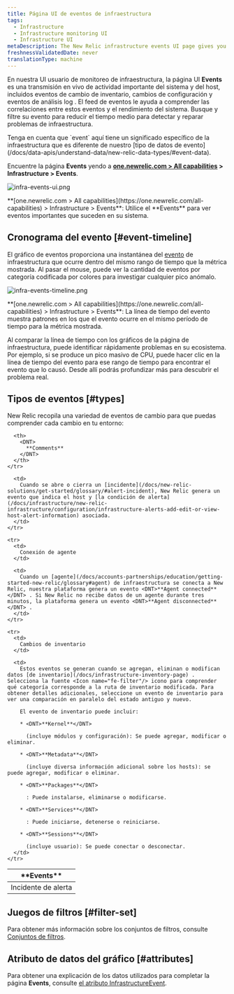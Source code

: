 ```yaml
---
title: Página UI de eventos de infraestructura
tags:
  - Infrastructure
  - Infrastructure monitoring UI
  - Infrastructure UI
metaDescription: The New Relic infrastructure events UI page gives you a unified timeline of important changes and events in your architecture.
freshnessValidatedDate: never
translationType: machine
---
```




En nuestra UI usuario de monitoreo de infraestructura, la página UI <DNT>**Events**</DNT> es una transmisión en vivo de actividad importante del sistema y del host, incluidos eventos de cambio de inventario, cambios de configuración y eventos de análisis log . El feed de eventos le ayuda a comprender las correlaciones entre estos eventos y el rendimiento del sistema. Busque y filtre su evento para reducir el tiempo medio para detectar y reparar problemas de infraestructura.

<Callout variant="tip">
  Tenga en cuenta que `event` aquí tiene un significado específico de la infraestructura que es diferente de nuestro [tipo de datos de evento](/docs/data-apis/understand-data/new-relic-data-types/#event-data).
</Callout>

Encuentre la página <DNT>**Events**</DNT> yendo a <DNT>**[one.newrelic.com > All capabilities](https://one.newrelic.com/all-capabilities) > Infrastructure > Events**</DNT>.

<img
  title="infra-events-ui.png"
  alt="infra-events-ui.png"
  src={infrastructureEvents}
/>

<figcaption>
  <DNT>**[one.newrelic.com > All capabilities](https://one.newrelic.com/all-capabilities) > Infrastructure > Events**</DNT>: Utilice el <DNT>**Events**</DNT> para ver eventos importantes que suceden en su sistema.
</figcaption>

## Cronograma del evento [#event-timeline]

El gráfico de eventos proporciona una instantánea del [evento](/docs/infrastructure/new-relic-infrastructure/infrastructure-ui-pages/infrastructure-events-page) de infraestructura que ocurre dentro del mismo rango de tiempo que la métrica mostrada. Al pasar el mouse, puede ver la cantidad de eventos por categoría codificada por colores para investigar cualquier pico anómalo.

<img
  title="infra-events-timeline.png"
  alt="infra-events-timeline.png"
  src={infrastructureEventsTimeline}
/>

<figcaption>
  <DNT>**[one.newrelic.com > All capabilities](https://one.newrelic.com/all-capabilities) > Infrastructure > Events**</DNT>: La línea de tiempo del evento muestra patrones en los que el evento ocurre en el mismo período de tiempo para la métrica mostrada.
</figcaption>

Al comparar la línea de tiempo con los gráficos de la página de infraestructura, puede identificar rápidamente problemas en su ecosistema. Por ejemplo, si se produce un pico masivo de CPU, puede hacer clic en la línea de tiempo del evento para ese rango de tiempo para encontrar el evento que lo causó. Desde allí podrás profundizar más para descubrir el problema real.

## Tipos de eventos [#types]

New Relic recopila una variedad de eventos de cambio para que puedas comprender cada cambio en tu entorno:

<table>
  <thead>
    <tr>
      <th style={{ width: "200px" }}>
        <DNT>
          **Events**
        </DNT>
      </th>

      <th>
        <DNT>
          **Comments**
        </DNT>
      </th>
    </tr>
  </thead>

  <tbody>
    <tr>
      <td>
        Incidente de alerta
      </td>

      <td>
        Cuando se abre o cierra un [incidente](/docs/new-relic-solutions/get-started/glossary/#alert-incident), New Relic genera un evento que indica el host y [la condición de alerta](/docs/infrastructure/new-relic-infrastructure/configuration/infrastructure-alerts-add-edit-or-view-host-alert-information) asociada.
      </td>
    </tr>

    <tr>
      <td>
        Conexión de agente
      </td>

      <td>
        Cuando un [agente](/docs/accounts-partnerships/education/getting-started-new-relic/glossary#agent) de infraestructura se conecta a New Relic, nuestra plataforma genera un evento <DNT>**Agent connected**</DNT> . Si New Relic no recibe datos de un agente durante tres minutos, la plataforma genera un evento <DNT>**Agent disconnected**</DNT> .
      </td>
    </tr>

    <tr>
      <td>
        Cambios de inventario
      </td>

      <td>
        Estos eventos se generan cuando se agregan, eliminan o modifican datos [de inventario](/docs/infrastructure-inventory-page) . Selecciona la fuente <Icon name="fe-filter"/> icono para comprender qué categoría corresponde a la ruta de inventario modificada. Para obtener detalles adicionales, seleccione un evento de inventario para ver una comparación en paralelo del estado antiguo y nuevo.

        El evento de inventario puede incluir:

        * <DNT>**Kernel**</DNT>

          (incluye módulos y configuración): Se puede agregar, modificar o eliminar.

        * <DNT>**Metadata**</DNT>

          (incluye diversa información adicional sobre los hosts): se puede agregar, modificar o eliminar.

        * <DNT>**Packages**</DNT>

          : Puede instalarse, eliminarse o modificarse.

        * <DNT>**Services**</DNT>

          : Puede iniciarse, detenerse o reiniciarse.

        * <DNT>**Sessions**</DNT>

          (incluye usuario): Se puede conectar o desconectar.
      </td>
    </tr>
  </tbody>
</table>

## Juegos de filtros [#filter-set]

Para obtener más información sobre los conjuntos de filtros, consulte [Conjuntos de filtros](/docs/infrastructure/infrastructure-ui-pages/infrastructure-inventory-page-search-your-entire-infrastructure#filter-sets).

## Atributo de datos del gráfico [#attributes]

Para obtener una explicación de los datos utilizados para completar la página <DNT>**Events**</DNT>, consulte [el atributo InfrastructureEvent](/attribute-dictionary/?event=InfrastructureEvent).